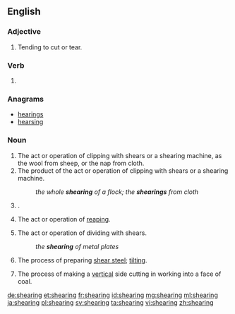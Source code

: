 ==English==

===Adjective===
{{en-adj|-}}

# Tending to cut or tear.

===Verb===
{{head|en}}

# {{present participle of|shear|lang=en}}

===Anagrams===
* [[hearings#English|hearings]]
* [[hearsing#English|hearsing]]

===Noun===
{{en-noun}}

# The act or operation of clipping with shears or a shearing machine, as the wool from sheep, or the nap from cloth.
# The product of the act or operation of clipping with shears or a shearing machine.
#: ''the whole '''shearing''' of a flock; the '''shearings''' from cloth''
# {{alternative form of|shearling|lang=en}}.
#: {{rfquotek|Youatt}}
# {{context|Scotland|lang=en}} The act or operation of [[reap]]ing.
# The act or operation of dividing with shears.
#: ''the '''shearing''' of metal plates''
# The process of preparing [[shear steel]]; [[tilt]]ing.
# {{context|mining|lang=en}} The process of making a [[vertical]] side cutting in working into a face of coal.

{{Webster 1913}}

[[de:shearing]]
[[et:shearing]]
[[fr:shearing]]
[[id:shearing]]
[[mg:shearing]]
[[ml:shearing]]
[[ja:shearing]]
[[pl:shearing]]
[[sv:shearing]]
[[ta:shearing]]
[[vi:shearing]]
[[zh:shearing]]
